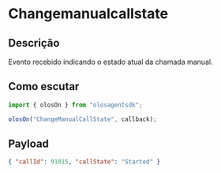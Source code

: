 # Changemanualcallstate

## Descrição

Evento recebido indicando o estado atual da chamada manual.

## Como escutar

```js copy
import { olosOn } from "olosagentsdk";

olosOn("ChangeManualCallState", callback);
```

## Payload

```json copy
{ "callId": 91015, "callState": "Started" }
```
